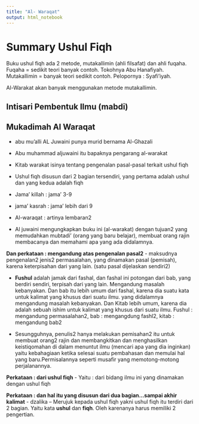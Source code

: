 ---
title: "Al- Waraqat"
output: html_notebook
---

# Summary Ushul Fiqh

Buku ushul fiqh ada 2 metode, mutakallimin (ahli filsafat) dan ahli fuqaha. 
Fuqaha = sedikit teori banyak contoh. Tokohnya Abu Hanafiyah.
Mutakallimin = banyak teori sedikit contoh. Pelopornya : Syafi'iyah.

Al-Warakat akan banyak menggunakan metode mutakallimin.

## Intisari Pembentuk Ilmu (mabdi)


## Mukadimah Al Waraqat
- abu mu'alli AL Juwaini punya murid bernama Al-Ghazali
- Abu muhammad aljuwaini itu bapaknya pengarang al-warakat
- Kitab warakat isinya tentang pengenalan pasal-pasal terkait ushul fiqh
- Ushul fiqh disusun dari 2 bagian tersendiri, yang pertama adalah ushul dan yang kedua adalah fiqh

- Jama' killah : jama' 3-9
- jama' kasrah : jama' lebih dari 9

- Al-waraqat : artinya lembaran2

- Al juwaini mengungkapkan buku ini (al-warakat) dengan tujuan2 yang memudahkan mubtadi' (orang yang baru belajar), membuat orang rajin membacanya dan memahami apa yang ada didalamnya.

**Dan perkataan : mengandung atas pengenalan pasal2**
- maksudnya pengenalan2 jenis2 permasalahan, yang dinamakan pasal (pemisah), karena keterpisahan dari yang lain. (satu pasal dijelaskan sendiri2)

- **Fushul** adalah jamak dari fashal, dan fashal ini potongan dari bab, yang berdiri sendiri, terpisah dari yang lain. Mengandung masalah kebanyakan. Dan bab itu lebih umum dari fashal, karena dia suatu kata untuk kalimat yang khusus dari suatu ilmu. yang didalamnya mengandung masalah kebanyakan. Dan Kitab lebih umum, karena dia adalah sebuah ishim untuk kalimat yang khusus dari suatu ilmu.
Fushul : mengandung permasalahan2,
bab : mengangdung fashl2,
kitab : mengandung bab2

- Sesungguhnya, penulis2 hanya melakukan pemisahan2 itu untuk membuat orang2 rajin dan membangkitkan dan menghasilkan keistiqomahan di dalam menuntut ilmu (mencari apa yang dia inginkan) yaitu kebahagiaan ketika selesai suatu pembahasan dan memulai hal yang baru.Permisalannya seperti musafir yang memotong-motong perjalanannya.

**Perkataan : dari ushul fiqh**
- Yaitu : dari bidang ilmu ini yang dinamakan dengan ushul fiqh

**Perkataan : dan hal itu yang disusun dari dua bagian...sampai akhir kalimat**
- dzalika -- Merujuk kepada ushul fiqh yakni ushul fiqh itu terdiri dari 2 bagian. Yaitu kata **ushul** dan **fiqh**. Oleh karenanya harus memiliki 2 pengertian.

